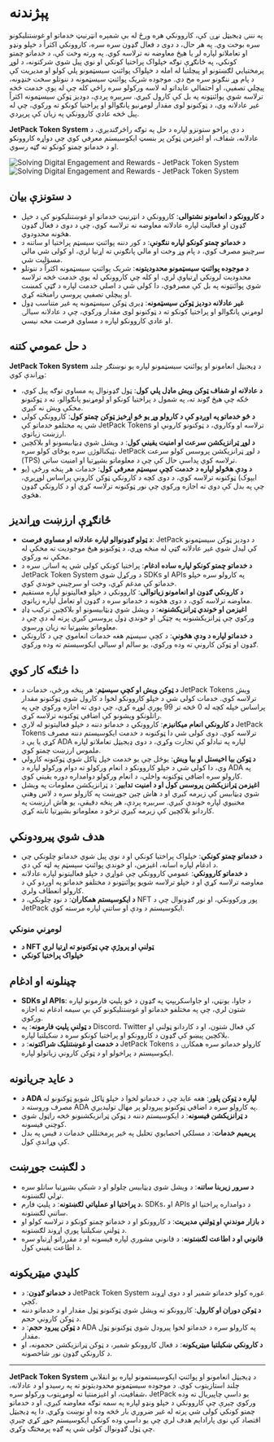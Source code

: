 
# پېژندنه

په نننۍ ډیجیټل نړۍ کې، کاروونکي هره ورځ له بې شمېره انټرنیټ خدماتو او غوښتنلیکونو سره بوخت وي. په هر حال، د دوی د فعال ګډون سره سره، کاروونکي اکثراً د خپلو ونډو او تعاملاتو لپاره لږ یا هیڅ معاوضه نه ترلاسه کوي. په ورته وخت کې، د خدماتو چمتو کونکي، په ځانګړې توګه خپلواک پراختیا کونکي او نوي پیل شوي شرکتونه، د لوړ پرمختیایي لګښتونو او پیچلتیا له امله د خپلواک پوائنټ سیسټمونو پلي کولو او مدیریت کې د پام وړ ننګونو سره مخ دي. موجوده شریک پوائنټ سیسټمونه د ننوتلو سخت خنډونه، پیچلي تصفیې، او احتمالي عایداتو له لاسه ورکولو سره راځي کله چې له یوې خدمت څخه ترلاسه شوي پوائنټونه په بل کې کارول کیږي. سربیره پردې، دودیز ټوکن سیسټمونه اکثراً غیر عادلانه وي، د ټوکنونو لوی مقدار لومړنیو پانګوالو او پراختیا کونکو ته ورکوي، چې له پیل څخه عادي کاروونکي په زیان کې پرېږدي.

**JetPack Token System** د دې پراخو ستونزو لپاره د حل په توګه راڅرګندیږي، د عادلانه، شفاف، او اغیزمن ټوکن پر بنسټ ایکوسیستم معرفي کوي چې دواړه کاروونکو او د خدماتو چمتو کونکو ته ګټه رسوي.

<Image src="/images/en/intro.svg" alt="Solving Digital Engagement and Rewards - JetPack Token System" width={700} height={534} className="dark:hidden"/>
<Image src="/images/en/intro-dark.svg" alt="Solving Digital Engagement and Rewards - JetPack Token System" width={700} height={534} className="hidden dark:block"/>

## د ستونزې بیان

- **د کاروونکو د انعامونو نشتوالی**: کاروونکي د انټرنیټ خدماتو او غوښتنلیکونو کې د خپل ګډون او فعالیت لپاره عادلانه معاوضه نه ترلاسه کوي، چې د دوی د فعال ګډون هڅونه محدودوي.
- **د خدماتو چمتو کونکو لپاره ننګونې**: د کور دننه پوائنټ سیسټم پراختیا او ساتنه د سرچینو مصرف کوي، د پام وړ وخت او مالي پانګونې ته اړتیا لري، او کولی شي مالي مسؤلیت شي.
- **د موجوده پوائنټ سیسټمونو محدودیتونه**: شریک پوائنټ سیسټمونه اکثراً د ننوتلو محدودیت لرونکي اړتیاوې لري، او کله چې کاروونکي له یوې خدمت څخه ترلاسه شوي پوائنټونه په بل کې مصرفوي، دا کولی شي د اصلي خدمت لپاره د ګټې کمښت او پیچلي تصفیې پروسې رامنځته کړي.
- **غیر عادلانه دودیز ټوکن سیسټمونه**: ډیری ټوکن سیسټمونه په غیر متناسب ډول لومړني پانګوالو او پراختیا کونکو ته د ټوکنونو لوی مقدار ورکوي، چې د عادلانه سیالۍ او عادي کاروونکو لپاره د مساوي فرصت مخه نیسي.

## د حل عمومي کتنه

**JetPack Token System** د ډیجیټل انعامونو او پوائنټ سیسټمونو لپاره یو نوښتګر چلند وړاندې کوي:

- **د عادلانه او شفاف ټوکن ویش ماډل پلي کول**: ټول ګډونوال په مساوي توګه پیل کوي، ځکه چې هیڅ ګوند ته، په شمول د پراختیا کونکو او لومړنیو پانګوالو، ته د ټوکنونو مخکې ویش نه کیږي.
- **د څو خدماتو په اوږدو کې د کارولو وړ یو څو اړخیز ټوکن چمتو کول**: کاروونکي کولی شي په مختلفو خدماتو کې JetPack Tokens ترلاسه او وکاروي، د ټوکنونو کارونې او ارزښت زیاتوي.
- **د لوړ ټرانزیکشن سرعت او امنیت یقیني کول**: د ویشل شوي ډیټابیسونو او بلاکچین ټیکنالوژۍ سره یوځای کولو سره، JetPack د لوړ ټرانزیکشن پروسس کولو سرعت (TPS) ترلاسه کوي پداسې حال کې چې د معلوماتو بشپړتیا او امنیت ساتي.
- **د ودې هڅولو لپاره د خدمت کچې سیسټم معرفي کول**: خدمات هر پنځه ورځې (یو ایپوک) ټوکنونه ترلاسه کوي، د دوی کچه د کارونکي ټوکن کارونې پراساس لوړیږي، چې په بدل کې دوی ته اجازه ورکوي چې نور ټوکنونه ترلاسه کړي او د کارونکي ګډون هڅوي.

## ځانګړې ارزښت وړاندیز

- **د ټولو ګډونوالو لپاره عادلانه او مساوي فرصت**: JetPack د دودیز ټوکن سیسټمونو کې لیدل شوي غیر عادلانه ګټې له منځه وړي، د ټوکنونو هیڅ موجودیت ته مخکې له مخکې نه ورکوي.
- **د خدماتو چمتو کونکو لپاره ساده ادغام**: پراختیا کونکي کولی شي په اسانۍ سره د JetPack Token System د ورکړل شوي SDKs او APIs په کارولو سره خپلو خدماتو کې مدغم کړي، وخت او سرچینې خوندي کوي.
- **د کارونکي ګډون او انعامونو زیاتوالی**: کاروونکي د خپلو فعالیتونو لپاره مستقیم معاوضه ترلاسه کوي، د دوی هڅونه د خدماتو سره د ګډون او تعامل لپاره زیاتوي.
- **اغیزمن او خوندي ټرانزیکشنونه**: د ویشل شوي ډیټابیسونو او بلاکچین ترکیب ډاډ ورکوي چې ټرانزیکشنونه په چټکۍ او خوندي ډول پروسس کیږي پرته له دې چې د معلوماتو بشپړتیا ته زیان ورسوي.
- **د خدماتو لپاره د ودې هڅونې**: د کچې سیسټم هغه خدمات انعاموي چې د کارونکي ګډون او ټوکن کارونې ته وده ورکوي، یو سالم او سیالي ایکوسیستم ته وده ورکوي.

## دا څنګه کار کوي

- **د ټوکن ویش او کچې سیسټم**: هر پنځه ورځې، خدمات د JetPack Tokens ویش ترلاسه کوي. خدمات کولی شي د خپلو کاروونکو لخوا د کارول شوي ټوکنونو مقدار پراساس خپله کچه له 0 څخه تر 99 پورې لوړه کړي، چې دوی ته اجازه ورکوي چې په راتلونکو ویشونو کې اضافي ټوکنونه ترلاسه کړي.
- **د کارونکي انعام میکانیزم**: کاروونکي د خدماتو دننه د خپلو فعالیتونو له لارې JetPack Tokens ترلاسه کوي. دوی کولی شي دا ټوکنونه د خدمت ایکوسیستم دننه مصرف کړي یا یې د ADA لپاره په تبادلو کې تجارت وکړي، د دوی ډیجیټل تعاملاتو لپاره ملموس ارزښت چمتو کوي.
- **د ټوکن بیا اخیستل او بیا ویش**: یوځل چې یو خدمت خپل ټاکل شوي ټوکنونه کارولي وي، دا کولی شي د خپلو کاروونکو د انعام ورکولو ته دوام ورکولو لپاره د ADA په کارولو سره اضافي ټوکنونه واخلي، د انعام ورکولو دوامداره دوره یقیني کوي.
- **اغیزمن ټرانزیکشن پروسس کول او د امنیت تدابیر**: د ټرانزیکشن معلومات په ویشل شوي ډیټابیس کې زیرمه کیږي او د هاش چین جوړښت په کارولو سره د لاس وهنې مخنیوي لپاره خوندي کیږي. سربیره پردې، هر پنځه دقیقې، یو هاش ارزښت په کاردانو بلاکچین کې زیرمه کیږي ترڅو د معلوماتو بشپړتیا ثابته کړي.

## هدف شوي پیرودونکي

- **د خدماتو چمتو کونکي**: خپلواک پراختیا کونکي او د نوي پیل شوي خدماتو چلونکي چې د ادغام لپاره اسانه، اغیزمن، او خوندي پوائنټ سیسټم په لټه کې دي.
- **د خدماتو کاروونکي**: عمومي کاروونکي چې غواړي د خپلو فعالیتونو لپاره عادلانه معاوضه ترلاسه کړي او د خپلو ترلاسه شویو پوائنټونو د مختلفو خدماتو په اوږدو کې د کارولو انعطاف ولري.
- **د ایکوسیستم همکاران**: د نوډ چلونکي، د NFT پور ورکوونکي، او نور ګډونوال چې د JetPack ایکوسیستم د ودې او ساتنې لپاره مرسته کوي.

### لومړني منونکي

- **د NFT ټولنې او پروژې چې ټوکنونو ته اړتیا لري**
- **خپلواک پراختیا کونکي**

## چینلونه او ادغام

- **SDKs او APIs**: د جاوا، یونټي، او جاواسکریپټ په ګډون د څو پلیټ فارمونو لپاره شتون لري، چې په مختلفو خدماتو او غوښتنلیکونو کې بې سیمه ادغام ته اجازه ورکوي.
- **د ټولنې پلیټ فارمونه**: په Discord، Twitter کې فعال شتون، او د کاردانو ټولنې او بلاکچین پیښو کې ګډون د کاروونکو او پراختیا کونکو سره د ښکیلتیا لپاره.
- **د خدمت او غوښتنلیک شراکتونه**: د JetPack Tokens کارولو خدماتو سره همکارۍ د ایکوسیستم د پراخولو او د ټوکن کارونې زیاتولو لپاره.

## د عاید جریانونه

- **د ADA لپاره د ټوکن پلور**: هغه عاید چې د خدماتو لخوا د خپلو ټاکل شویو ټوکنونو له مصرف وروسته د ADA په کارولو سره د اضافي ټوکنونو پیرودلو پر مهال تولیدیږي.
- **د ټرانزیکشن فیسونه**: د ایکوسیستم دننه د ټوکن ټرانزیکشنونو څخه راټول شوي کوچني فیسونه.
- **پریمیم خدمات**: د مسلکي احصایوي تحلیل په څیر پرمختللي خدمات د فیس په بدل کې وړاندې کول.

## د لګښت جوړښت

- **د سرور زیربنا ساتنه**: د ویشل شوي ډیټابیس چلولو او د شبکې بشپړتیا ساتلو سره تړلي لګښتونه.
- **د پراختیا او عملیاتي لګښتونه**: د پلیټ فارم، SDKs، او APIs د دوامداره پراختیا او ساتنې لګښتونه.
- **د بازار موندنې او ټولنې مدیریت**: د کاروونکو او د خدماتو چمتو کونکو د ترلاسه کولو او د ټولنې ښکیلتیا پورې اړوند لګښتونه.
- **قانوني او د اطاعت لګښتونه**: د قانوني مشورې لپاره فیسونه او د مقرراتو اړتیاو سره د اطاعت یقیني کول.

## کلیدي میټریکونه

- **د خدماتو ګډون**: د JetPack Token System غوره کولو خدماتو شمیر او د دوی اړوند کچې.
- **د ټوکن دوران او کارول**: کاروونکو ته ویشل شوي ټوکنونو ټول مقدار او د خدماتو دننه د ټوکن کارونې حجم.
- **د ټوکن پیرود حجم**: د ADA په کارولو سره د خدماتو لخوا پیرودل شوي ټوکنونو ټول مقدار.
- **د کارونکي ښکیلتیا میټریکونه**: د فعال کاروونکو شمیر، د ټوکن ټرانزیکشن حجمونه، او د کارونکي ګډون نور شاخصونه.

---

**JetPack Token System** د ډیجیټل انعامونو او پوائنټ ایکوسیستمونو لپاره یو انقلابي چلند استازیتوب کوي. د موجوده سیسټمونو محدودیتونو ته په رسیدو او د عادلانه، شفافیت، او اغیزمنتیا ته لومړیتوب ورکولو سره، JetPack یو داسې چاپیریال ته وده ورکوي چیرې چې کاروونکي د خپلو ونډو لپاره په سمه توګه معاوضه کیږي، او د خدماتو چمتو کونکي کولی شي پرته له غیر ضروري بار څخه وده او نوښت وکړي. دا په ډیجیټل اقتصاد کې نوی پارادایم هدف لري چې یو داسې وده کونکی ایکوسیستم جوړ کړي چیرې چې ټول ګډونوال کولی شي په ګډه پرمختګ وکړي.
